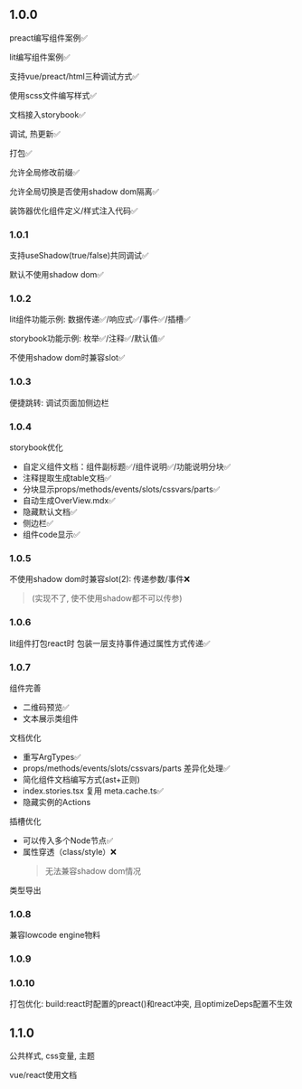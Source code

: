 ## 1.0.0

preact编写组件案例✅

lit编写组件案例✅

支持vue/preact/html三种调试方式✅

使用scss文件编写样式✅

文档接入storybook✅

调试, 热更新✅

打包✅

允许全局修改前缀✅

允许全局切换是否使用shadow dom隔离✅

装饰器优化组件定义/样式注入代码✅

### 1.0.1

支持useShadow(true/false)共同调试✅

默认不使用shadow dom✅

### 1.0.2

lit组件功能示例: 数据传递✅/响应式✅/事件✅/插槽✅

storybook功能示例: 枚举✅/注释✅/默认值✅

不使用shadow dom时兼容slot✅

### 1.0.3

便捷跳转: 调试页面加侧边栏

### 1.0.4

storybook优化
- 自定义组件文档：组件副标题✅/组件说明✅/功能说明分块✅
- 注释提取生成table文档✅
- 分块显示props/methods/events/slots/cssvars/parts✅
- 自动生成OverView.mdx✅
- 隐藏默认文档✅
- 侧边栏✅
- 组件code显示✅

### 1.0.5

不使用shadow dom时兼容slot(2): 传递参数/事件❌
> (实现不了, 使不使用shadow都不可以传参)

### 1.0.6

lit组件打包react时 包装一层支持事件通过属性方式传递✅

### 1.0.7

组件完善
- 二维码预览✅
- 文本展示类组件

文档优化
- 重写ArgTypes✅
- props/methods/events/slots/cssvars/parts 差异化处理✅
- 简化组件文档编写方式(ast+正则)
- index.stories.tsx 复用 meta.cache.ts✅
- 隐藏实例的Actions

插槽优化
- 可以传入多个Node节点✅
- 属性穿透（class/style）❌
  > 无法兼容shadow dom情况

类型导出

### 1.0.8

兼容lowcode engine物料

### 1.0.9



### 1.0.10

打包优化: build:react时配置的preact()和react冲突, 且optimizeDeps配置不生效

## 1.1.0

公共样式, css变量, 主题

vue/react使用文档

